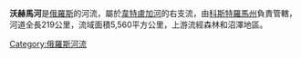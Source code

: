 '''沃赫馬河'''是[[俄羅斯|俄羅斯]]的河流，屬於[[韋特盧加河|韋特盧加河]]的右支流，由[[科斯特羅馬州|科斯特羅馬州]]負責管轄，河道全長219公里，流域面積5,560平方公里，上游流經森林和沼澤地區。

{{Russia-geo-stub}}
[[Category:俄羅斯河流|Category:俄羅斯河流]]